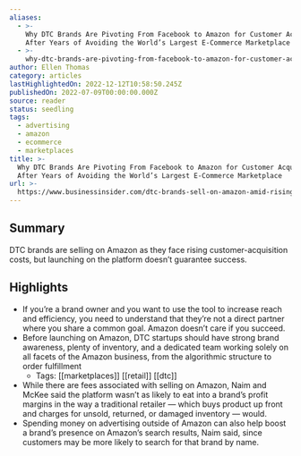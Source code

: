 ```yaml
---
aliases:
  - >-
    Why DTC Brands Are Pivoting From Facebook to Amazon for Customer Acquisition
    After Years of Avoiding the World’s Largest E-Commerce Marketplace
  - >-
    why-dtc-brands-are-pivoting-from-facebook-to-amazon-for-customer-acquisition-after-years-of-avoiding-the-worlds-largest-e-commerce-marketplace
author: Ellen Thomas
category: articles
lastHighlightedOn: 2022-12-12T10:58:50.245Z
publishedOn: 2022-07-09T00:00:00.000Z
source: reader
status: seedling
tags:
  - advertising
  - amazon
  - ecommerce
  - marketplaces
title: >-
  Why DTC Brands Are Pivoting From Facebook to Amazon for Customer Acquisition
  After Years of Avoiding the World’s Largest E-Commerce Marketplace
url: >-
  https://www.businessinsider.com/dtc-brands-sell-on-amazon-amid-rising-customer-acquisition-costs-2022-6?r=US&IR=T
---
```

## Summary

DTC brands are selling on Amazon as they face rising customer-acquisition costs, but launching on the platform doesn’t guarantee success.

## Highlights

- If you’re a brand owner and you want to use the tool to increase reach and efficiency, you need to understand that they’re not a direct partner where you share a common goal. Amazon doesn’t care if you succeed.
- Before launching on Amazon, DTC startups should have strong brand awareness, plenty of inventory, and a dedicated team working solely on all facets of the Amazon business, from the algorithmic structure to order fulfillment
    - Tags: [[marketplaces]] [[retail]] [[dtc]]
- While there are fees associated with selling on Amazon, Naim and McKee said the platform wasn’t as likely to eat into a brand’s profit margins in the way a traditional retailer — which buys product up front and charges for unsold, returned, or damaged inventory — would.
- Spending money on advertising outside of Amazon can also help boost a brand’s presence on Amazon’s search results, Naim said, since customers may be more likely to search for that brand by name.
